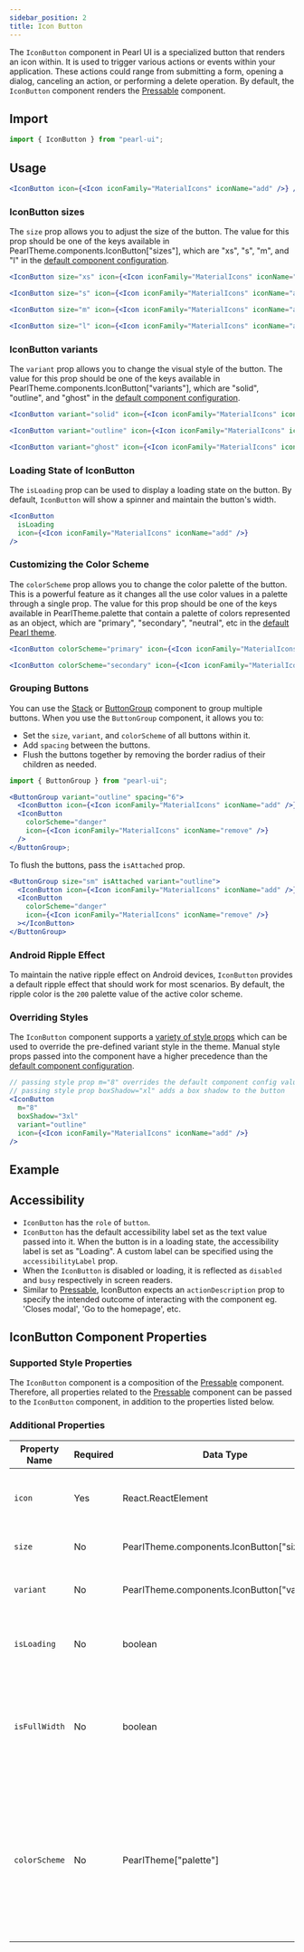 ```yaml
---
sidebar_position: 2
title: Icon Button
---
```



<div style={{ display: "flex" }}>
  <SourceButton
    label="Source"
    href="https://github.com/agrawal-rohit/pearl-ui/blob/main/src/components/molecules/icon-button/icon-button.tsx"
    style={{ marginRight: "10px" }}
  />
  <SourceButton
    label="Theme Source"
    href="https://github.com/agrawal-rohit/pearl-ui/blob/main/src/components/molecules/icon-button/icon-button.config.ts"
  />
</div>

The `IconButton` component in Pearl UI is a specialized button that renders an icon within. It is used to trigger various actions or events within your application. These actions could range from submitting a form, opening a dialog, canceling an action, or performing a delete operation. By default, the `IconButton` component renders the [Pressable](./Pressable) component.

## Import

```jsx
import { IconButton } from "pearl-ui";
```

## Usage

```jsx
<IconButton icon={<Icon iconFamily="MaterialIcons" iconName="add" />} />
```

### IconButton sizes

The `size` prop allows you to adjust the size of the button. The value for this prop should be one of the keys available in <t>PearlTheme.components.IconButton["sizes"]</t>, which are <t>"xs"</t>, <t>"s"</t>, <t>"m"</t>, and <t>"l"</t> in the [default component configuration](https://github.com/agrawal-rohit/pearl-ui/blob/main/src/components/molecules/icon-button/icon-button.config.ts).

```jsx
<IconButton size="xs" icon={<Icon iconFamily="MaterialIcons" iconName="add" />} />

<IconButton size="s" icon={<Icon iconFamily="MaterialIcons" iconName="add" />} />

<IconButton size="m" icon={<Icon iconFamily="MaterialIcons" iconName="add" />} />

<IconButton size="l" icon={<Icon iconFamily="MaterialIcons" iconName="add" />} />
```

### IconButton variants

The `variant` prop allows you to change the visual style of the button. The value for this prop should be one of the keys available in <t>PearlTheme.components.IconButton["variants"]</t>, which are <t>"solid"</t>, <t>"outline"</t>, and <t>"ghost"</t> in the [default component configuration](https://github.com/agrawal-rohit/pearl-ui/blob/main/src/components/molecules/icon-button/icon-button.config.ts).

```jsx
<IconButton variant="solid" icon={<Icon iconFamily="MaterialIcons" iconName="add" />} />

<IconButton variant="outline" icon={<Icon iconFamily="MaterialIcons" iconName="add" />} />

<IconButton variant="ghost" icon={<Icon iconFamily="MaterialIcons" iconName="add" />} />
```

### Loading State of IconButton

The `isLoading` prop can be used to display a loading state on the button. By default, `IconButton` will show a spinner and maintain the button's width.

```jsx
<IconButton
  isLoading
  icon={<Icon iconFamily="MaterialIcons" iconName="add" />}
/>
```

### Customizing the Color Scheme

The `colorScheme` prop allows you to change the color palette of the button. This is a powerful feature as it changes all the use color values in a palette through a single prop. The value for this prop should be one of the keys available in <t>PearlTheme.palette</t> that contain a palette of colors represented as an object, which are <t>"primary"</t>, <t>"secondary"</t>, <t>"neutral"</t>, etc in the [default Pearl theme](../../overview/theming/default-theme#color-palette).

```jsx
<IconButton colorScheme="primary" icon={<Icon iconFamily="MaterialIcons" iconName="add" />} />

<IconButton colorScheme="secondary" icon={<Icon iconFamily="MaterialIcons" iconName="add" />} />
```

### Grouping Buttons

You can use the [Stack](../layout/Stack) or [ButtonGroup](./Button) component to group multiple buttons. When you use the `ButtonGroup` component, it allows you to:

- Set the `size`, `variant`, and `colorScheme` of all buttons within it.
- Add `spacing` between the buttons.
- Flush the buttons together by removing the border radius of their children as needed.

```jsx
import { ButtonGroup } from "pearl-ui";

<ButtonGroup variant="outline" spacing="6">
  <IconButton icon={<Icon iconFamily="MaterialIcons" iconName="add" />} />
  <IconButton
    colorScheme="danger"
    icon={<Icon iconFamily="MaterialIcons" iconName="remove" />}
  />
</ButtonGroup>;
```

To flush the buttons, pass the `isAttached` prop.

```jsx
<ButtonGroup size="sm" isAttached variant="outline">
  <IconButton icon={<Icon iconFamily="MaterialIcons" iconName="add" />} />
  <IconButton
    colorScheme="danger"
    icon={<Icon iconFamily="MaterialIcons" iconName="remove" />}
  ></IconButton>
</ButtonGroup>
```

### Android Ripple Effect

To maintain the native ripple effect on Android devices, `IconButton` provides a default ripple effect that should work for most scenarios. By default, the ripple color is the `200` palette value of the active color scheme.

### Overriding Styles

The `IconButton` component supports a [variety of style props](#supported-style-props) which can be used to override the pre-defined variant style in the theme. Manual style props passed into the component have a higher precedence than the [default component configuration](https://github.com/agrawal-rohit/pearl-ui/blob/main/src/components/molecules/icon-button/icon-button.config.ts).

```jsx
// passing style prop m="8" overrides the default component config value of m="1"
// passing style prop boxShadow="xl" adds a box shadow to the button
<IconButton
  m="8"
  boxShadow="3xl"
  variant="outline"
  icon={<Icon iconFamily="MaterialIcons" iconName="add" />}
/>
```

## Example


<Snack snackId="@agrawal-rohit/icon-button" />

## Accessibility

- `IconButton` has the `role` of `button`.
- `IconButton` has the default accessibility label set as the text value passed into it. When the button is in a loading state, the accessibility label is set as <t>"Loading"</t>. A custom label can be specified using the `accessibilityLabel` prop.
- When the `IconButton` is disabled or loading, it is reflected as `disabled` and `busy` respectively in screen readers.
- Similar to [Pressable](./Pressable), IconButton expects an `actionDescription` prop to specify the intended outcome of interacting with the component eg. 'Closes modal', 'Go to the homepage', etc.

## IconButton Component Properties

### Supported Style Properties

The `IconButton` component is a composition of the [Pressable](./Pressable) component. Therefore, all properties related to the [Pressable](./Pressable) component can be passed to the `IconButton` component, in addition to the properties listed below.

### Additional Properties

| Property Name | Required | Data Type                                           | Default     | Description                                                                                                                                  |
| ------------- | -------- | --------------------------------------------------- | ----------- | -------------------------------------------------------------------------------------------------------------------------------------------- |
| `icon`        | Yes      | <t>React.ReactElement</t>                           |             | Defines the icon to display within the button.                                                                                               |
| `size`        | No       | <t>PearlTheme.components.IconButton["sizes"]</t>    | `"m"`       | Defines the size of the button.                                                                                                              |
| `variant`     | No       | <t>PearlTheme.components.IconButton["variants"]</t> | `"filled"`  | Specifies the variant of the button.                                                                                                         |
| `isLoading`   | No       | <t>boolean</t>                                      | `false`     | Indicates whether the button is in a loading state.                                                                                          |
| `isFullWidth` | No       | <t>boolean</t>                                      | `false`     | Determines whether the button should span the entire width of the parent container.                                                          |
| `colorScheme` | No       | <t>PearlTheme["palette"]</t>                        | `"primary"` | Defines the active color palette of the button. The expected value is the key of a palette object eg `primary`, `secondary`, `neutral`, etc. |
